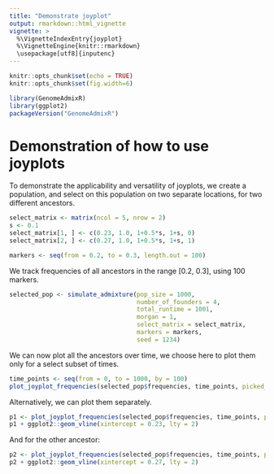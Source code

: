 ```yaml
---
title: "Demonstrate joyplot"
output: rmarkdown::html_vignette
vignette: >
  %\VignetteIndexEntry{joyplot}
  %\VignetteEngine{knitr::rmarkdown}
  \usepackage[utf8]{inputenc}
---
```


```r
knitr::opts_chunk$set(echo = TRUE)
knitr::opts_chunk$set(fig.width=6) 
```

```r
library(GenomeAdmixR)
library(ggplot2)
packageVersion("GenomeAdmixR")
```

# Demonstration of how to use joyplots
To demonstrate the applicability and versatility of joyplots, we create a population, and select on this population on two separate locations, for two different ancestors.

```r
select_matrix <- matrix(ncol = 5, nrow = 2)
s <- 0.1
select_matrix[1, ] <- c(0.23, 1.0, 1+0.5*s, 1+s, 0)
select_matrix[2, ] <- c(0.27, 1.0, 1+0.5*s, 1+s, 1)

markers <- seq(from = 0.2, to = 0.3, length.out = 100)
```
We track frequencies of all ancestors in the range [0.2, 0.3], using 100 markers.

```r
selected_pop <- simulate_admixture(pop_size = 1000,
                                   number_of_founders = 4,
                                   total_runtime = 1001,
                                   morgan = 1,
                                   select_matrix = select_matrix,
                                   markers = markers,
                                   seed = 1234)
```
We can now plot all the ancestors over time, we choose here to plot them only for a select subset of times.

```r
time_points <- seq(from = 0, to = 1000, by = 100)
plot_joyplot_frequencies(selected_pop$frequencies, time_points, picked_ancestor = "ALL")
```

Alternatively, we can plot them separately.
```r
p1 <- plot_joyplot_frequencies(selected_pop$frequencies, time_points, picked_ancestor = 0)
p1 + ggplot2::geom_vline(xintercept = 0.23, lty = 2)
```
And for the other ancestor:
```r
p2 <- plot_joyplot_frequencies(selected_pop$frequencies, time_points, picked_ancestor = 1)
p2 + ggplot2::geom_vline(xintercept = 0.27, lty = 2)
```